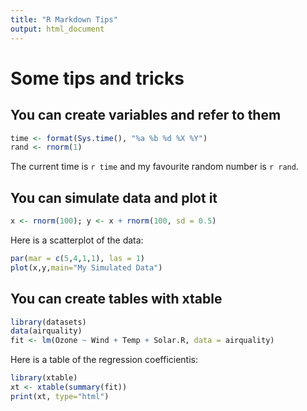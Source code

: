 ```yaml
---
title: "R Markdown Tips"
output: html_document
---
```


# Some tips and tricks

## You can create variables and refer to them

```r
time <- format(Sys.time(), "%a %b %d %X %Y")
rand <- rnorm(1)
```

The current time is `r time` and my favourite random number is `r rand`.

## You can simulate data and plot it

```r
x <- rnorm(100); y <- x + rnorm(100, sd = 0.5)
```

Here is a scatterplot of the data:
```r
par(mar = c(5,4,1,1), las = 1)
plot(x,y,main="My Simulated Data")
```

## You can create tables with xtable

```r
library(datasets)
data(airquality)
fit <- lm(Ozone ~ Wind + Temp + Solar.R, data = airquality)
```

Here is a table of the regression coefficientis:
```r
library(xtable)
xt <- xtable(summary(fit))
print(xt, type="html")
```

